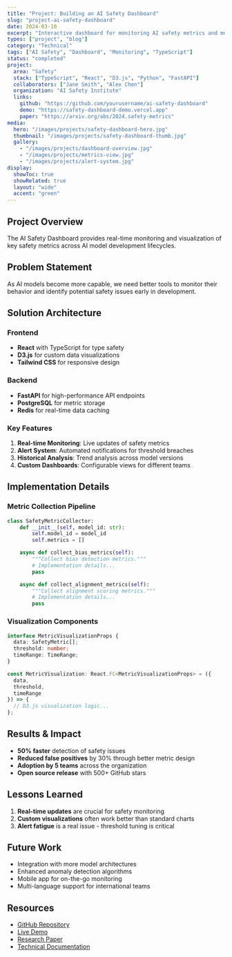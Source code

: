 ```yaml
---
title: "Project: Building an AI Safety Dashboard"
slug: "project-ai-safety-dashboard"
date: 2024-03-10
excerpt: "Interactive dashboard for monitoring AI safety metrics and model behavior across development cycles."
types: ["project", "blog"]
category: "Technical"
tags: ["AI Safety", "Dashboard", "Monitoring", "TypeScript"]
status: "completed"
project:
  area: "Safety"
  stack: ["TypeScript", "React", "D3.js", "Python", "FastAPI"]
  collaborators: ["Jane Smith", "Alex Chen"]
  organization: "AI Safety Institute"
  links:
    github: "https://github.com/yourusername/ai-safety-dashboard"
    demo: "https://safety-dashboard-demo.vercel.app"
    paper: "https://arxiv.org/abs/2024.safety-metrics"
media:
  hero: "/images/projects/safety-dashboard-hero.jpg"
  thumbnail: "/images/projects/safety-dashboard-thumb.jpg"
  gallery:
    - "/images/projects/dashboard-overview.jpg"
    - "/images/projects/metrics-view.jpg"
    - "/images/projects/alert-system.jpg"
display:
  showToc: true
  showRelated: true
  layout: "wide"
  accent: "green"
---
```


## Project Overview

The AI Safety Dashboard provides real-time monitoring and visualization of key safety metrics across AI model development lifecycles.

## Problem Statement

As AI models become more capable, we need better tools to monitor their behavior and identify potential safety issues early in development.

## Solution Architecture

### Frontend
- **React** with TypeScript for type safety
- **D3.js** for custom data visualizations
- **Tailwind CSS** for responsive design

### Backend
- **FastAPI** for high-performance API endpoints
- **PostgreSQL** for metric storage
- **Redis** for real-time data caching

### Key Features
1. **Real-time Monitoring**: Live updates of safety metrics
2. **Alert System**: Automated notifications for threshold breaches
3. **Historical Analysis**: Trend analysis across model versions
4. **Custom Dashboards**: Configurable views for different teams

## Implementation Details

### Metric Collection Pipeline

```python
class SafetyMetricCollector:
    def __init__(self, model_id: str):
        self.model_id = model_id
        self.metrics = []

    async def collect_bias_metrics(self):
        """Collect bias detection metrics."""
        # Implementation details...
        pass

    async def collect_alignment_metrics(self):
        """Collect alignment scoring metrics."""
        # Implementation details...
        pass
```

### Visualization Components

```typescript
interface MetricVisualizationProps {
  data: SafetyMetric[];
  threshold: number;
  timeRange: TimeRange;
}

const MetricVisualization: React.FC<MetricVisualizationProps> = ({
  data,
  threshold,
  timeRange
}) => {
  // D3.js visualization logic...
};
```

## Results & Impact

- **50% faster** detection of safety issues
- **Reduced false positives** by 30% through better metric design
- **Adoption by 5 teams** across the organization
- **Open source release** with 500+ GitHub stars

## Lessons Learned

1. **Real-time updates** are crucial for safety monitoring
2. **Custom visualizations** often work better than standard charts
3. **Alert fatigue** is a real issue - threshold tuning is critical

## Future Work

- Integration with more model architectures
- Enhanced anomaly detection algorithms
- Mobile app for on-the-go monitoring
- Multi-language support for international teams

## Resources

- [GitHub Repository](https://github.com/yourusername/ai-safety-dashboard)
- [Live Demo](https://safety-dashboard-demo.vercel.app)
- [Research Paper](https://arxiv.org/abs/2024.safety-metrics)
- [Technical Documentation](https://docs.safety-dashboard.dev)
